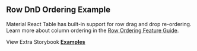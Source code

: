 
<Head>
  <title>{'Row DnD Ordering Example - Material React Table V2 Docs'}</title>
  <meta
    name="description"
    content="An example of Material React Table which shows how to enable column to be re-arranged via drag and drop."
  />
  <meta
    property="og:title"
    content="Row Dnd Ordering Material React Table Example"
  />
  <meta
    property="og:description"
    content="An example of Material React Table which shows how to enable column to be re-arranged via drag and drop."
  />
</Head>

## Row DnD Ordering Example

Material React Table has built-in support for row drag and drop re-ordering. Learn more about column ordering in the [Row Ordering Feature Guide](/docs/guides/row-ordering-dnd).

<Examples isPage />

View Extra Storybook **[Examples](https://www.material-react-table.dev/?path=/story/prop-playground--default)**
